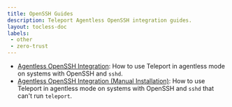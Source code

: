```yaml
---
title: OpenSSH Guides
description: Teleport Agentless OpenSSH integration guides.
layout: tocless-doc
labels:
 - other
 - zero-trust
---
```


- [Agentless OpenSSH Integration](openssh-agentless.mdx): How to use Teleport in agentless mode on systems with OpenSSH and `sshd`.
- [Agentless OpenSSH Integration (Manual Installation)](openssh-manual-install.mdx): How to use Teleport in agentless mode
  on systems with OpenSSH and `sshd` that can't run `teleport`.
